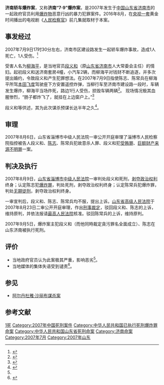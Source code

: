 '''济南轿车爆炸案'''，又称'''济南“7·9”爆炸案'''，是2007年发生于[[中国|中国]][[山东省|山东省]][[济南市|济南市]]的一起政府官员利用[[爆炸物|爆炸物]]恶意行凶的暴力犯罪案件。2016年8月，在[[中国中央电视台综合频道|央视一套]]黄金时间播出的电视剧《[[人民检察官|人民检察官]]》前几集就取材于本案。

==事发经过==
2007年7月9日17时30分左右，济南市区建设路发生一起轿车爆炸事故，造成1人死亡，1人受伤。<ref>{{Cite web|url=http://news.sina.com.cn/c/p/2007-07-09/222413408873.shtml|title=济南市区发生轿车爆炸事故1死1伤(图)|accessdate=2018-04-07|date=2007-07-09|publisher=新浪网|archive-date=2020-10-31|archive-url=https://web.archive.org/web/20201031032545/http://news.sina.com.cn/c/p/2007-07-09/222413408873.shtml|dead-url=no}}</ref>

受害人名为[[柳海平|柳海平]]，是当地官员[[段义和|段义和]]（原[[山东省|山东省]][[济南市|济南市]]人大常委会主任）的情妇。起初段义和送济南套房4幢，小汽车2辆，而柳海平对钱财不断追逐，并多次提出婚约，令致段义和产生犯罪想法。在2007年7月9日指使陈志、陈常兵在柳海平所驾[[本田飞度|本田飞度]]驾驶座下方安置遥控炸弹，当柳行车至济南市建设路一段时，车辆发生爆炸，柳海平当场炸死，路边1行人受伤，损毁车辆两辆<ref>{{Cite web|url=http://news.qq.com/a/20070809/003033.htm|title=济南原人大主任段义和派人炸死情妇被判死刑|accessdate=2018-04-07|date=2007-08-09|publisher=腾讯网|archive-date=2018-06-12|archive-url=https://web.archive.org/web/20180612232528/https://news.qq.com/a/20070809/003033.htm|dead-url=no}}</ref>。 现场情况极其血腥惨烈，“肠子都炸飞了，就挂在上边窗户上。”<ref name="#1">{{Cite web|url=http://news.sina.com.cn/c/l/2008-04-05/152515296157.shtml|title=济南爆炸案又一名涉案人员一审被判刑|accessdate=2018-04-07|date=2008-04-05|publisher=新浪网|archive-date=2018-02-03|archive-url=https://web.archive.org/web/20180203065348/http://news.sina.com.cn/c/l/2008-04-05/152515296157.shtml|dead-url=no}}</ref>

段义和等供述，其为此次谋杀预谋长达半年之久<ref>{{Cite web|url=http://www.jfdaily.com/gb/jfxww/xinwen/node1221/node29267/userobject1ai1769378.html|title=济南人大原主任段义和爆炸杀情妇案始末|accessdate=2018-04-07|date=2007-08-23|publisher=解放网|archiveurl=https://web.archive.org/web/20071030063400/http://www.jfdaily.com/gb/jfxww/xinwen/node1221/node29267/userobject1ai1769378.html|archivedate=2007年10月30日|deadurl=yes|df=}}</ref>。

==审理==
2007年8月6日，山东省淄博市中级人民法院一审公开开庭审理了淄博市人民检察院指控被告人段义和、[[陈志|陈志]]、陈常兵犯故意杀人罪、段义和犯[[受贿罪|受贿罪]]、[[巨额财产来源不明罪|巨额财产来源不明罪]]一案。

==判决及执行==
2007年8月9日，[[山东省淄博市中级人民法院|山东省淄博市中级人民法院]]一审判处段义和死刑，[[剥夺政治权利|剥夺政治权利]]终身；认定陈志犯[[爆炸罪|爆炸罪]]，判处死刑，剥夺政治权利终身；认定陈常兵犯爆炸罪，判处[[无期徒刑|无期徒刑]]，剥夺政治权利终身。

一审宣判后，段义和、陈志、陈常兵均不服，提出上诉。[[山东省高级人民法院|山东省高级人民法院]]于2007年8月23日二审公开开庭审理，作出[[刑事裁定|刑事裁定]]，驳回段义和、陈志的上诉，维持原判，并依法报请[[中华人民共和国最高人民法院|最高人民法院]]核准。驳回陈常兵的上诉，维持原判。

2007年9月5日，爆炸案主犯段义和（而他同時裁定貪污罪名全面成立）、陈志在山东济南被执行死刑。

==评价==
* 当地政府官员认为此案极其严重，影响恶劣<ref name="#1"/>。
* 当地媒体的集体失语受到谴责<ref>{{Cite web|url=http://news.ifeng.com/opinion/200903/0302_23_1039193.shtml|title=司振龙：一个有效的民主社会不需要网络滥觞|accessdate=2018-04-07|date=2009-03-02|publisher=凤凰网|archive-date=2017-11-13|archive-url=https://web.archive.org/web/20171113055208/http://news.ifeng.com/opinion/200903/0302_23_1039193.shtml|dead-url=no}}</ref>。
==参见==
*[[阿尔丹杜雅·沙丽布谋杀案|阿尔丹杜雅·沙丽布谋杀案]]

==参考文献==
<div class="references-small">
<references />
</div>

[[Category:2007年中国命案|1死]]
[[Category:2007年中国死刑案件|Category:2007年中国死刑案件]]
[[Category:中华人民共和国已执行死刑爆炸罪命案|Category:中华人民共和国已执行死刑爆炸罪命案]]
[[Category:中华人民共和国山东省死刑命案|Category:中华人民共和国山东省死刑命案]]
[[Category:济南命案|Category:济南命案]]
[[Category:2007年7月|Category:2007年7月]]
[[Category:2007年山东|Category:2007年山东]]